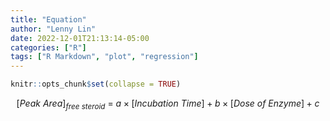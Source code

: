 ```yaml
---
title: "Equation"
author: "Lenny Lin"
date: 2022-12-01T21:13:14-05:00
categories: ["R"]
tags: ["R Markdown", "plot", "regression"]
---
```


```r
knitr::opts_chunk$set(collapse = TRUE)
```


<script src="https://polyfill.io/v3/polyfill.min.js?features=es6"></script>
<script id="MathJax-script" async src="https://cdn.jsdelivr.net/npm/mathjax@3/es5/tex-mml-chtml.js"></script>

<script>
    MathJax = {
        chtml: { displayAlign: 'left' }
    };
</script>

$$
\begin{equation}
[Peak \: Area]_{free\: steroid} \:=\: a \times [Incubation\: Time] + b \times [Dose\: of\: Enzyme] + c
\end{equation}
$$